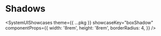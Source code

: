 



# Shadows

<SystemUIShowcases
  theme={{ ...pkg }}
  showcaseKey="boxShadow"
  componentProps={{
    width: '8rem',
    height: '8rem',
    borderRadius: 4,
  }}
/>

